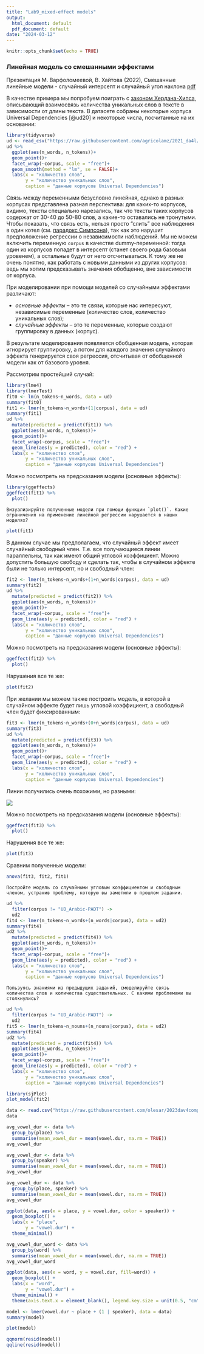 ```yaml
---
title: "Lab9_mixed-effect models"
output:
  html_document: default
  pdf_document: default
date: "2024-03-12"
---
```


```r
knitr::opts_chunk$set(echo = TRUE)
```

### Линейная модель со смешанными эффектами

Презентация М. Варфоломеевой, В. Хайтова (2022), Смешанные линейные модели - случайный интерсепт и случайный угол наклона [pdf](https://varmara.github.io/linmodr/15.1_GLMM_gaussian_random_intercept_slope.pdf)

В качестве примера мы попробуем поиграть с [законом Хердана-Хипса](https://en.wikipedia.org/wiki/Heaps%27_law), описывающий взаимосвязь количества уникальных слов в тексте в зависимости от длины текста. В датасете собраны некоторые корпуса Universal Dependencies [@ud20] и некоторые числа, посчитанные на их основании:

```r
library(tidyverse)
ud <- read_csv("https://raw.githubusercontent.com/agricolamz/2021_da4l/master/data/ud_corpora.csv")
ud %>% 
  ggplot(aes(n_words, n_tokens))+
  geom_point()+
  facet_wrap(~corpus, scale = "free")+
  geom_smooth(method = "lm", se = FALSE)+
  labs(x = "количество слов", 
       y = "количество уникальных слов",
       caption = "данные корпусов Universal Dependencies")
```

Связь между переменными безусловно линейная, однако в разных корпусах представлена разная перспектива: для каких-то корпусов, видимо, тексты специально нарезались, так что тексты таких корпусов содержат от 30-40 до 50-80 слов, а какие-то оставались не тронутыми. Чтобы показать, что связь есть, нельзя просто "слить" все наблюдения в один котел (см. [парадокс Симпсона](https://en.wikipedia.org/wiki/Simpson%27s_paradox)), так как это нарушит предположение регрессии о независимости наблюдений. Мы не можем включить переменную `corpus` в качестве dummy-переменной: тогда один из корпусов попадет в интерсепт (станет своего рода базовым уровенем), а остальные будут от него отсчитываться. К тому же не очень понятно, как работать с новыми данными из других корпусов: ведь мы хотим предсказывать значения обобщенно, вне зависимости от корпуса.

При моделировании при помощи моделей со случайными эффектами различают:

* *основные эффекты* -- это те связи, которые нас интересуют, независимые переменные (количество слов, количество уникальных слов);
* *случайные эффекты* -- это те переменные, которые создают группировку в данных (корпус).

В результате моделирования появляется обобщенная модель, которая игнорирует группировку, а потом для каждого значения случайного эффекта генерируется своя регрессия, отсчитывая от обобщенной модели как от базового уровня.

Рассмотрим простейший случай:

```r
library(lme4)
library(lmerTest)
fit0 <- lm(n_tokens~n_words, data = ud)
summary(fit0)
fit1 <- lmer(n_tokens~n_words+(1|corpus), data = ud)
summary(fit1)
ud %>% 
  mutate(predicted = predict(fit1)) %>% 
  ggplot(aes(n_words, n_tokens))+
  geom_point()+
  facet_wrap(~corpus, scale = "free")+
  geom_line(aes(y = predicted), color = "red") +
  labs(x = "количество слов", 
       y = "количество уникальных слов",
       caption = "данные корпусов Universal Dependencies")
```

Можно посмотреть на предсказания модели (основные эффекты):

```r
library(ggeffects)
ggeffect(fit1) %>% 
  plot()
```

```block
Визуализируйте полученные модели при помощи функции `plot()`. Какие ограничения на применение линейной регрессии нарушается в наших моделях?
```

```r
plot(fit1)
```

В данном случае мы предполагаем, что случайный эффект имеет случайный свободный член. Т.е. все получающиеся линии параллельны, так как имеют общий угловой коэффициент. Можно допустить большую свободу и сделать так, чтобы в случайном эффекте были не только интерсепт, но и свободный член:

```r
fit2 <- lmer(n_tokens~n_words+(1+n_words|corpus), data = ud)
summary(fit2)
ud %>% 
  mutate(predicted = predict(fit2)) %>% 
  ggplot(aes(n_words, n_tokens))+
  geom_point()+
  facet_wrap(~corpus, scale = "free")+
  geom_line(aes(y = predicted), color = "red") +
  labs(x = "количество слов", 
       y = "количество уникальных слов",
       caption = "данные корпусов Universal Dependencies")
```


Можно посмотреть на предсказания модели (основные эффекты):

```r
ggeffect(fit2) %>% 
  plot()
```

Нарушения все те же:

```r
plot(fit2)
```

При желании мы можем также построить модель, в которой в случайном эффекте будет лишь угловой коэффициент, а свободный член будет фиксированным:

```r
fit3 <- lmer(n_tokens~n_words+(0+n_words|corpus), data = ud)
summary(fit3)
ud %>% 
  mutate(predicted = predict(fit3)) %>% 
  ggplot(aes(n_words, n_tokens))+
  geom_point()+
  facet_wrap(~corpus, scale = "free")+
  geom_line(aes(y = predicted), color = "red") +
  labs(x = "количество слов", 
       y = "количество уникальных слов",
       caption = "данные корпусов Universal Dependencies")
```

Линии получились очень похожими, но разными:

![](images/lmer.gif)

Можно посмотреть на предсказания модели (основные эффекты):

```r
ggeffect(fit3) %>% 
  plot()
```

Нарушения все те же:

```r
plot(fit3)
```

Сравним полученные модели:
```r
anova(fit3, fit2, fit1)
```

```block
Постройте модель со случайными угловым коэффициентом и свободным членом, устранив проблему, которую вы заметили в прошлом задании.
```


```r
ud %>% 
  filter(corpus != "UD_Arabic-PADT") ->
  ud2
fit4 <- lmer(n_tokens~n_words+(n_words|corpus), data = ud2)
summary(fit4)
ud2 %>% 
  mutate(predicted = predict(fit4)) %>% 
  ggplot(aes(n_words, n_tokens))+
  geom_point()+
  facet_wrap(~corpus, scale = "free")+
  geom_line(aes(y = predicted), color = "red") +
  labs(x = "количество слов", 
       y = "количество уникальных слов",
       caption = "данные корпусов Universal Dependencies")
```

```block
Пользуясь знаниями из предыдущих заданий, смоделируйте связь количества слов и количества существительных. С какими проблемами вы столкнулись?
```

```r
ud %>% 
  filter(corpus != "UD_Arabic-PADT") ->
  ud2
fit5 <- lmer(n_tokens~n_nouns+(n_nouns|corpus), data = ud2)
summary(fit4)
ud2 %>% 
  mutate(predicted = predict(fit4)) %>% 
  ggplot(aes(n_words, n_tokens))+
  geom_point()+
  facet_wrap(~corpus, scale = "free")+
  geom_line(aes(y = predicted), color = "red") +
  labs(x = "количество слов", 
       y = "количество уникальных слов",
       caption = "данные корпусов Universal Dependencies")
```
```r
library(sjPlot)
plot_model(fit2)
```


```r
data <- read.csv("https://raw.githubusercontent.com/olesar/2023dav4compling/main/data/icelandic.csv")
data
```
```r
avg_vowel_dur <- data %>%
  group_by(place) %>%
  summarise(mean_vowel_dur = mean(vowel.dur, na.rm = TRUE))
avg_vowel_dur
```

```r
avg_vowel_dur <- data %>%
  group_by(speaker) %>%
  summarise(mean_vowel_dur = mean(vowel.dur, na.rm = TRUE))
avg_vowel_dur
```

```r
avg_vowel_dur <- data %>%
  group_by(place, speaker) %>%
  summarise(mean_vowel_dur = mean(vowel.dur, na.rm = TRUE))
avg_vowel_dur
```

```r
ggplot(data, aes(x = place, y = vowel.dur, color = speaker)) +
  geom_boxplot() +
  labs(x = "place",
       y = "vowel.dur") +
  theme_minimal()
```

```r
avg_vowel_dur_word <- data %>%
  group_by(word) %>%
  summarise(mean_vowel_dur = mean(vowel.dur, na.rm = TRUE))
avg_vowel_dur_word
```

```r
ggplot(data, aes(x = word, y = vowel.dur, fill=word)) +
  geom_boxplot() +
  labs(x = "word",
       y = "vowel.dur") +
  theme_minimal() +
  theme(axis.text.x = element_blank(), legend.key.size = unit(0.5, "cm"))
```

```r
model <- lmer(vowel.dur ~ place + (1 | speaker), data = data)
summary(model)
```

```r
plot(model)
```

```r
qqnorm(resid(model))
qqline(resid(model))
```

